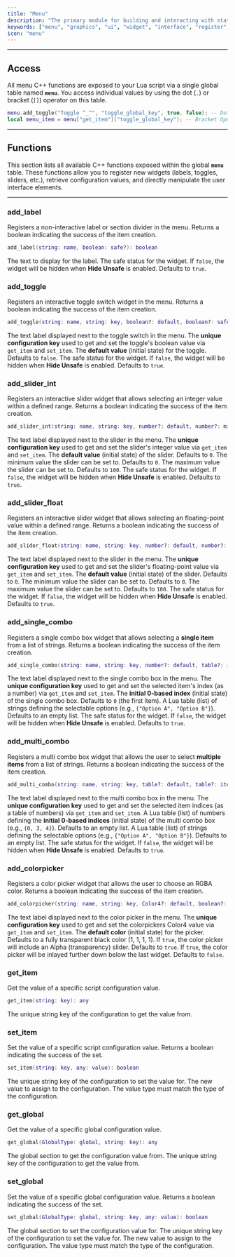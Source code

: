 ```yaml
---
title: "Menu"
description: "The primary module for building and interacting with static widgets inside of the user interface. Provides functions to register widgets (labels, toggles, sliders, etc.) and manage configuration values."
keywords: ["menu", "graphics", "ui", "widget", "interface", "register", "add_item", "config", "configuration", "settings", "toggle", "slider", "label", "combo", "colorpicker", "get_item", "set_item"]
icon: "menu"
---
```


---

## Access

All menu C++ functions are exposed to your Lua script via a single global table named **`menu`**. You access individual values by using the dot (`.`) or bracket (`[]`) operator on this table.

```lua Menu Usage Example
menu.add_toggle("Toggle ^_^", "toggle_global_key", true, false); -- Dot Operator
local menu_item = menu["get_item"]("toggle_global_key"); -- Bracket Operator
```

---

## Functions

This section lists all available C++ functions exposed within the global **`menu`** table. These functions allow you to register new widgets (labels, toggles, sliders, etc.), retrieve configuration values, and directly manipulate the user interface elements.

---

### add_label

Registers a non-interactive label or section divider in the menu. Returns a boolean indicating the success of the item creation.

```lua
add_label(string: name, boolean: safe?): boolean
```

<ParamField path="name" type="string" required>The text to display for the label.</ParamField>
<ParamField path="safe" type="boolean">The safe status for the widget. If `false`, the widget will be hidden when **Hide Unsafe** is enabled. Defaults to `true`.</ParamField>

### add_toggle

Registers an interactive toggle switch widget in the menu. Returns a boolean indicating the success of the item creation.

```lua
add_toggle(string: name, string: key, boolean?: default, boolean?: safe): boolean
```

<ParamField path="name" type="string" required>The text label displayed next to the toggle switch in the menu.</ParamField>
<ParamField path="key" type="string" required>The **unique configuration key** used to get and set the toggle's boolean value via `get_item` and `set_item`.</ParamField>
<ParamField path="default" type="boolean">The **default value** (initial state) for the toggle. Defaults to `false`.</ParamField>
<ParamField path="safe" type="boolean">The safe status for the widget. If `false`, the widget will be hidden when **Hide Unsafe** is enabled. Defaults to `true`.</ParamField>

### add_slider_int

Registers an interactive slider widget that allows selecting an integer value within a defined range. Returns a boolean indicating the success of the item creation.

```lua
add_slider_int(string: name, string: key, number?: default, number?: min, number?: max, boolean?: safe): boolean
```

<ParamField path="name" type="string" required>The text label displayed next to the slider in the menu.</ParamField>
<ParamField path="key" type="string" required>The **unique configuration key** used to get and set the slider's integer value via `get_item` and `set_item`.</ParamField>
<ParamField path="default" type="number">The **default value** (initial state) of the slider. Defaults to `0`.</ParamField>
<ParamField path="min" type="number">The minimum value the slider can be set to. Defaults to `0`.</ParamField>
<ParamField path="max" type="number">The maximum value the slider can be set to. Defaults to `100`.</ParamField>
<ParamField path="safe" type="boolean">The safe status for the widget. If `false`, the widget will be hidden when **Hide Unsafe** is enabled. Defaults to `true`.</ParamField>

### add_slider_float

Registers an interactive slider widget that allows selecting an floating-point value within a defined range. Returns a boolean indicating the success of the item creation.

```lua
add_slider_float(string: name, string: key, number?: default, number?: min, number?: max, boolean?: safe): boolean
```

<ParamField path="name" type="string" required>The text label displayed next to the slider in the menu.</ParamField>
<ParamField path="key" type="string" required>The **unique configuration key** used to get and set the slider's floating-point value via `get_item` and `set_item`.</ParamField>
<ParamField path="default" type="number">The **default value** (initial state) of the slider. Defaults to `0`.</ParamField>
<ParamField path="min" type="number">The minimum value the slider can be set to. Defaults to `0`.</ParamField>
<ParamField path="max" type="number">The maximum value the slider can be set to. Defaults to `100`.</ParamField>
<ParamField path="safe" type="boolean">The safe status for the widget. If `false`, the widget will be hidden when **Hide Unsafe** is enabled. Defaults to `true`.</ParamField>

### add_single_combo

Registers a single combo box widget that allows selecting a **single item** from a list of strings. Returns a boolean indicating the success of the item creation.

```lua
add_single_combo(string: name, string: key, number?: default, table?: items, boolean?: safe): boolean
```

<ParamField path="name" type="string" required>The text label displayed next to the single combo box in the menu.</ParamField>
<ParamField path="key" type="string" required>The **unique configuration key** used to get and set the selected item's index (as a number) via `get_item` and `set_item`.</ParamField>
<ParamField path="default" type="number">The **initial 0-based index** (initial state) of the single combo box. Defaults to `0` (the first item).</ParamField>
<ParamField path="items" type="table">A Lua table (list) of strings defining the selectable options (e.g., `{"Option A", "Option B"}`). Defaults to an empty list.</ParamField>
<ParamField path="safe" type="boolean">The safe status for the widget. If `false`, the widget will be hidden when **Hide Unsafe** is enabled. Defaults to `true`.</ParamField>

### add_multi_combo

Registers a multi combo box widget that allows the user to select **multiple items** from a list of strings. Returns a boolean indicating the success of the item creation.

```lua
add_multi_combo(string: name, string: key, table?: default, table?: items, boolean?: safe): boolean
```

<ParamField path="name" type="string" required>The text label displayed next to the multi combo box in the menu.</ParamField>
<ParamField path="key" type="string" required>The **unique configuration key** used to get and set the selected item indices (as a table of numbers) via `get_item` and `set_item`.</ParamField>
<ParamField path="default" type="table">A Lua table (list) of numbers defining the **initial 0-based indices** (initial state) of the multi combo box (e.g., `{0, 3, 4}`). Defaults to an empty list.</ParamField>
<ParamField path="items" type="table">A Lua table (list) of strings defining the selectable options (e.g., `{"Option A", "Option B"}`). Defaults to an empty list.</ParamField>
<ParamField path="safe" type="boolean">The safe status for the widget. If `false`, the widget will be hidden when **Hide Unsafe** is enabled. Defaults to `true`.</ParamField>

### add_colorpicker

Registers a color picker widget that allows the user to choose an RGBA color. Returns a boolean indicating the success of the item creation.

```lua
add_colorpicker(string: name, string: key, Color4?: default, boolean?: alpha, boolean?: inlayed): boolean
```

<ParamField path="name" type="string" required>The text label displayed next to the color picker in the menu.</ParamField>
<ParamField path="key" type="string" required>The **unique configuration key** used to get and set the colorpickers Color4 value via `get_item` and `set_item`.</ParamField>
<ParamField path="default" type="Color4">The **default color** (initial state) for the picker. Defaults to a fully transparent black color (1, 1, 1, 1).</ParamField>
<ParamField path="alpha" type="boolean">If `true`, the color picker will include an Alpha (transparency) slider. Defaults to `true`.</ParamField>
<ParamField path="inlayed" type="boolean">If `true`, the color picker will be inlayed further down below the last widget. Defaults to `false`.</ParamField>

### get_item

Get the value of a specific script configuration value.

```lua
get_item(string: key): any
```

<ParamField path="key" type="string" required>The unique string key of the configuration to get the value from.</ParamField>

### set_item

Set the value of a specific script configuration value. Returns a boolean indicating the success of the set.

```lua
set_item(string: key, any: value): boolean
```

<ParamField path="key" type="string" required>The unique string key of the configuration to set the value for.</ParamField>
<ParamField path="value" type="any" required>The new value to assign to the configuration. The value type must match the type of the configuration.</ParamField>

### get_global

Get the value of a specific global configuration value.

```lua
get_global(GlobalType: global, string: key): any
```

<ParamField path="global" type="GlobalType" required>The global section to get the configuration value from.</ParamField>
<ParamField path="key" type="string" required>The unique string key of the configuration to get the value from.</ParamField>

### set_global

Set the value of a specific global configuration value. Returns a boolean indicating the success of the set.

```lua
set_global(GlobalType: global, string: key, any: value): boolean
```

<ParamField path="global" type="GlobalType" required>The global section to set the configuration value for.</ParamField>
<ParamField path="key" type="string" required>The unique string key of the configuration to set the value for.</ParamField>
<ParamField path="value" type="any" required>The new value to assign to the configuration. The value type must match the type of the configuration.</ParamField>